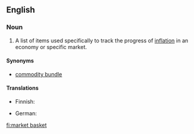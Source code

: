 {{wikipedia}}
==English==
===Noun===
{{en-noun|head=[[market]] [[basket]]}}

# {{context|economics|lang=en}} A list of items used specifically to track the progress of [[inflation]] in an economy or specific market.

====Synonyms====
*[[commodity bundle]]

====Translations====
{{trans-top|a fixed list of items}}
* Finnish: {{t-|fi|indeksikori}}
{{trans-mid}}
* German: {{t+|de|Warenkorb}}
{{trans-bottom}}

[[fi:market basket]]